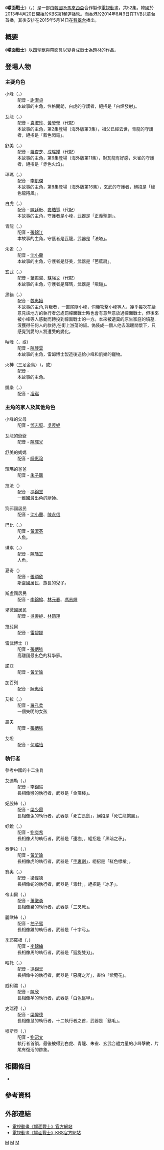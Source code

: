 {{unreferenced|time=2015-05-05T10:02:17+00:00}}
{{Infobox animanga/Headerofja
|title= 幪面戰士
|image= 
|size= 
|caption= 
|japanese= {{lang|ko|마스크 마스터즈}}
|english= Mask Masters
|genre= 動作冒險
}}
{{Infobox animanga/name
|formal= {{flagicon|HKG}} 幪面戰士<br/>{{flagicon|CHN}} 面具战神
|common= 
}}
{{Infobox animanga/TVAnime
|標題=
|圖像=
|原案= 
|原作= {{lang|ko|김진철}}
|總導演= {{lang|ko|김진철}}
|人物設定= {{lang|ko|황유철}}<br/>Wee Shwu Pei<br/>Talissa Limawan
|音樂= {{lang|ko|고병욱}}
|音樂製作= AnB Studio
|動畫製作= Studio W.Baba<br/>Mirayi Sdn. Bhd.
|製作= Studio W.Baba<br/>Mirayi Sdn. Bhd.
|代理發行= {{flagicon|World}} <small><small><small>Multicom Entertainment Group, Inc.</small></small></small><ref>{{Cite web|url=https://kidscreen.com/2012/09/14/multicom-to-distribute-mask-masters-globally/|title=Multicom to distribute Mask Masters globally|first=Jeremy|last=Dickson|publisher=Kidscreen|date=2012-09-14|accessdate=2021-05-04|archive-date=2012-10-31|archive-url=https://web.archive.org/web/20121031235851/http://kidscreen.com/2012/09/14/multicom-to-distribute-mask-masters-globally/|dead-url=no}}</ref><ref>{{Cite web|url=https://www.animationmagazine.net/people/trendwatching-with-the-toon-toppers/|title=MIPCOM Preview: Trendwatching with Toon Toppers|first=Ramin|last=Zahed|publisher=動畫雜誌|date=2012-10-02|accessdate=2021-05-04|archive-date=2020-12-04|archive-url=https://web.archive.org/web/20201204234436/https://www.animationmagazine.net/people/trendwatching-with-the-toon-toppers/|dead-url=no}}</ref>
|其他代理發行= {{flagicon|Belgium}} {{flagicon|Netherlands}} {{flagicon|Luxembourg}} BN Licensing B.V.<ref>{{Cite web|url=http://maskmasters.bnlicensing.tv/|title=Mask Masters|publisher=BN Licensing B.V.|accessdate=2021-05-04}}</ref>
|播放電視台= {{flagicon|KOR}} [[KBS第1頻道|KBS 1TV]]
|其他電視台= {{flagicon|KOR}} {{link-ko|JEI TV|JEI 재능TV}}<ref>{{Cite web|url=https://maskmasters.tistory.com/entry/%EB%A7%88%EB%A7%88-%EC%9D%B4%EB%B2%A4%ED%8A%B8-%EB%A7%88%EC%8A%A4%ED%81%AC-%EB%A7%88%EC%8A%A4%ED%84%B0%EC%A6%88-2013%EB%85%84-%EB%B0%A9%EC%86%A1-%EC%9D%BC%EC%A0%95|title=[마마즈 스케줄] 마스크 마스터즈 2013년 방송 일정|publisher=[[Tistory|Tistory]]|date=2013-08-05|accessdate=2021-05-04}}{{Dead link}}</ref>、[[KBS_Kids|KBS Kids]]<ref>{{Cite web|url=https://maskmasters.tistory.com/entry/%EB%A7%88%EB%A7%88-%EC%9D%B4%EB%B2%A4%ED%8A%B8-%EB%A7%88%EC%8A%A4%ED%81%AC-%EB%A7%88%EC%8A%A4%ED%84%B0%EC%A6%88-2013%EB%85%84-%EC%A3%BC%EA%B0%84%ED%8E%B8%EC%84%B1%ED%91%9C|title=[마마즈 스케줄] 2013년 주간편성표 - 마스크 마스터즈 방송일정 종합|publisher=Tistory|date=2013-08-13|accessdate=2021-05-04}}{{Dead link}}</ref>、[[KBS第2頻道|KBS 2TV]]<ref>{{Cite web|url=https://maskmasters.tistory.com/entry/%EB%A7%88%EB%A7%88%EC%A6%88-%EC%8A%A4%EC%BC%80%EC%A4%84-%EB%A7%88%EC%8A%A4%ED%81%AC-%EB%A7%88%EC%8A%A4%ED%84%B0%EC%A6%88-2014%EB%85%84-5%EC%9B%94-KBS2-%EC%9E%AC%EB%B0%A9%EC%86%A1-%EC%8B%9C%EC%9E%91|title=[마마즈 스케줄] 마스크 마스터즈 2014년 5월 KBS2 재방송 시작!|publisher=Tistory|date=2014-05-08|accessdate=2021-05-04}}{{Dead link}}</ref><br/>{{flagicon|HKG}} {{Flagicon|MAC}} [[TVB兒童台|TVB兒童台]]、[[翡翠台|翡翠台]]<br/>{{flagicon|CHN}} [[CCTV-14|CCTV-14]]<br/>{{Flagicon|INA}} B Channel<ref>{{Cite web|url=https://maskmasters.tistory.com/entry/%EB%A7%88%EB%A7%88%EC%A6%88-%EC%8A%A4%EC%BC%80%EC%A4%84-%EB%A7%88%EC%8A%A4%ED%81%AC-%EB%A7%88%EC%8A%A4%ED%84%B0%EC%A6%88-%EC%9D%B8%EB%8F%84%EB%84%A4%EC%8B%9C%EC%95%84-B-Channel-%EB%B0%A9%EC%98%81-%EA%B0%9C%EC%8B%9C|title=[마마즈 스케줄] 마스크 마스터즈, 인도네시아 B Channel 방영 개시!|publisher=Tistory|date=2014-01-24|accessdate=2021-05-04}}{{Dead link}}</ref>→RTV<ref>{{Cite web|url=https://www.youtube.com/watch?v=GpO7QcUCCsM|title=MASK MASTER - PROMO PROGRAM RTV|author=RAJAWALI TELEVISI - LANGIT RTV|publisher=[[YouTube|YouTube]]|date=2016-02-12|accessdate=2021-05-04}}</ref>
|網路= {{flagicon|KOR}} Gom TV、Watcha、Laftel<ref>{{Cite web|url=https://www.laftel.net/item/39380/%EB%A7%88%EC%8A%A4%ED%81%AC-%EB%A7%88%EC%8A%A4%ED%84%B0%EC%A6%88|title=마스크 마스터즈 - 라프텔|publisher=Laftel|accessdate=2021-05-04}}</ref><br/>{{flagicon|HKG}} {{Flagicon|MAC}} [[myTV|myTV]]<small>（14天期限）</small><br/>{{Flagicon|USA}} {{Flagicon|CAN}} [[亞馬遜Prime|亞馬遜Prime]]<ref>{{Cite web|url=https://www.amazon.com/Mask-Masters-Alyson-Leigh-Rosenfeld/dp/B07J24LVZ5|title=Watch Mask Masters|publisher=[[亞馬遜公司|亞馬遜公司]]|accessdate=2021-05-04}}</ref><ref>{{Cite web|url=https://www.primevideo.com/detail/Mask-Masters/0FJVZP09D92XLUUZQNWWJNC8ZG|title=Prime Video: Mask Masters|publisher=亞馬遜Prime|accessdate=2021-05-04}}</ref>、Tubi<ref>{{Cite web|url=https://tubitv.com/movies/445666/mask-masters|title=Watch Mask Masters (2013) - Free Movies|quote=There were once 12 wisdoms that maintained peace and happiness throughout the world. 12 creatures signify the 12 respective wisdoms, each creature called a Mascot by humans. However, Muspel, the thirteenth Mascot who hates humans, puts the twelve Mascots in cursed masks, transforming them into Takers. The Takers rule over humans, forcing men to become Muspel's slaves. Humanity's only chance rests in the hands of the Four Guardians, who defend the four parts of the world. Can the Four Guardians conquer evil and save the world?|publisher=Tubi|accessdate=2021-05-04}}</ref>、The Archive<ref>{{Cite web|url=https://www.thearchive.tv/feature/mask-masters|title=Mask Masters|quote=There were once 12 wisdoms that maintained peace and happiness throughout the world, but when the evil Muspel puts a curse on them, humanity's only chance rests in the hands of the Four Guardians.|publisher=The Archive|accessdate=2021-05-04}}</ref><br/>{{flagicon|World}} [[YouTube|YouTube]]<ref>{{Cite web|url=https://www.youtube.com/playlist?list=PLgyriuYi9z4S6vJM5ez6lnOQAe3P222mq|title=마스크 마스터즈 본편영상 모아보기-MASK MASTERS Episode Collection|author=시노스톤 / 마스크마스터즈 [Synostone/MaskMasters]|publisher=YouTube|accessdate=2021-05-04}}</ref><ref>{{Cite web|url=https://www.youtube.com/playlist?list=PLgyriuYi9z4RO2VEuxOTAeNWx-VlYi8h3|title=[Chinese dub.] MASK MASTERS/面具战神 Episode Collection|author=시노스톤 / 마스크마스터즈 [Synostone/MaskMasters]|publisher=YouTube|accessdate=2021-05-04}}</ref>
|播放開始= 2013年4月20日
|播放完結= 10月19日
|話數= 全52話<small>（韓國版：全26話）</small>
|其他=
|版權= <small><small>[[All_Rights_Reversed|All Rights Reversed]] Studio W.Baba Co., Ltd. & Mirayi Sdn. Bhd. (Formerly known as Intelture Technology Sdn. Bhd.)</small></small><ref>{{Cite web|url=https://maskmasters.tistory.com/entry/%EB%A7%88%EB%A7%88-%EB%89%B4%EC%8A%A4-%EB%B9%A8%EB%A6%AC-%EA%B7%B8%EB%93%A4%EC%9D%84-%EB%B3%BC-%EC%88%98-%EC%9E%88%EA%B8%B0%EB%A5%BC-%EA%B8%B0%EB%8C%80%EB%90%98%EB%8A%94-%ED%95%9C%EA%B5%AD-%EC%95%A0%EB%8B%88-%EC%8B%A0%EC%9E%91-%EB%A7%88%EC%8A%A4%ED%81%AC-%EB%A7%88%EC%8A%A4%ED%84%B0%EC%A6%88-%ED%95%9C%EA%B5%AD%EC%BD%98%ED%85%90%EC%B8%A0%EC%A7%84%ED%9D%A5%EC%9B%9020121106|title=[마마즈 뉴스] 토종 3D애니 '마스크 마스터즈', '뽀로로' 세계 신화 잇는다 (스포츠조선.2012.10.03)|publisher=Tistory|date=2013-07-30|accessdate=2021-05-04}}{{Dead link}}</ref>
}}
{{Infobox animanga/Footerofja}}
《'''幪面戰士'''》（{{lang-ko|마스크 마스터즈}}，{{lang|en|''Mask Masters''}}）是一部由[[韓國|韓國]]及[[馬來西亞|馬來西亞]]合作製作[[電視動畫|電視動畫]]，共52集。韓國於2013年4月20日開始於[[KBS第1頻道|KBS第1頻道]]播映。而香港於2014年8月9日在[[TVB兒童台|TVB兒童台]]首播，其後安排在2015年5月14日在[[翡翠台|翡翠台]]播出。

== 概要 ==
《'''幪面戰士'''》以[[四聖獸|四聖獸]]與帶面具以變身成戰士為題材的作品。

== 登場人物 ==
=== 主要角色 ===
; 小峰（{{lang-ko|봉}}，{{lang-en|Borg}}）
: 配音 - [[謝潔貞|謝潔貞]]
: 本故事的主角，性格開朗，白虎的守護者，絕招是「白煙發射」。

; 瓦龍（{{lang-ko|와룡}}，{{lang-en|Warwick}}）
: 配音 - [[袁淑珍|袁淑珍]]、[[黃瑩瑩|黃瑩瑩]]（代配）
: 本故事的主角，第2集登場（海外版第3集），祖父已經去世，青龍的守護者，絕招是「藍色閃電」。

; 舒美（{{lang-ko|슈미}}，{{lang-en|Shumi}}）
: 配音 - [[羅杏芝|羅杏芝]]、[[成瑤孆|成瑤孆]]（代配）
: 本故事的主角，第6集登場（海外版第11集），對瓦龍有好感，朱雀的守護者，絕招是「赤色火焰」。

; 琿瑪（{{lang-ko|혼마}}，{{lang-en|Honma}}）
: 配音 - [[李凱傑|李凱傑]]
: 本故事的主角，第8集登場（海外版第16集），玄武的守護者，絕招是「綠色龍捲風」。

; 白虎（{{lang-ko|백호}}，{{lang-en|The White Tiger}}）
: 配音 - [[陳廷軒_(配音員)|陳廷軒]]、[[麥皓豐|麥皓豐]]（代配）
: 本故事的主角，守護者是小峰，武器是「正義聖劍」。

; 青龍（{{lang-ko|청룡}}，{{lang-en|The Blue Dragon}}）
: 配音 - [[張錦江|張錦江]]
: 本故事的主角，守護者是瓦龍，武器是「法塔」。

; 朱雀（{{lang-ko|주작}}，{{lang-en|The Red Phoenix}}）
: 配音 - [[沈小蘭|沈小蘭]]
: 本故事的主角，守護者是舒美，武器是「芭蕉扇」。

; 玄武（{{lang-ko|현무}}，{{lang-en|The Green Tortoise}}）
: 配音 - [[葉振聲|葉振聲]]、[[蘇強文|蘇強文]]（代配）
: 本故事的主角，守護者是琿瑪，武器是「飛鎚」。

; 黑貓（{{lang-ko|야묘}}，{{lang-en|Felicia}}）
: 配音 - [[魏惠娥|魏惠娥]]
: 本故事的主角,背叛者，一直尾隨小峰，伺機攻擊小峰等人，幾乎每次在給意見該地方的執行者怎處罰幪面戰士時也會有意無意放過幪面戰士，但後來被小峰等人感動而轉投到幪面戰士的一方。本來被遺棄的原生家庭的墳墓,沒獲得任何人的款待,在街上游蕩的貓。偽裝成一個人他去溫暖關懷下，只感覺到愛的人將遭受的變化。

; 咕嘰（{{lang-ko|구지}}，{{lang-en|Guji}}或{{lang|en|Gooji}}）
: 配音 - [[陳琴雲|陳琴雲]]
: 本故事的主角，雷姆博士製造後送給小峰和凱樂的寵物。

; 火神（三足金鳥）（{{lang-ko|불칸}}，{{lang-en|Bulkan}}或{{lang|en|Vulcan}}）
: 配音 - 
: 本故事的主角。

; 凱樂（{{lang-ko|키로}}，{{lang-en|Kiro}}）
: 配音 - [[凌晞|凌晞]]
:

=== 主角的家人及其他角色 ===
; 小峰的父母
: 配音 - [[鄧志堅|鄧志堅]]、[[吳羨婷|吳羨婷]]
:

; 瓦龍的爺爺
: 配音 - [[陳曙光|陳曙光]]
: 

; 舒美的媽媽
: 配音 - [[陸惠玲|陸惠玲]]
:

; 琿瑪的爸爸
: 配音 - [[朱子聰|朱子聰]]
: 

; 拉法（{{lang-ko|라파}}）
: 配音 - [[馮錦堂|馮錦堂]]
: 一離國最出色的廚師。

; 狗邪國居民
: 配音 - [[沈小蘭|沈小蘭]]、[[陳永信|陳永信]]
: 

; 巴比（{{lang-ko|바비}}，{{lang-en|Bobi}}）
: 配音 - [[黃淑芬|黃淑芬]]
: 人魚。

; 琪琪（{{lang-ko|키키}}，{{lang-en|Kiki}}）
: 配音 - [[陳皓宜|陳皓宜]]
: 人魚。

; 夏奇（{{lang-ko|샤키}}）
: 配音 - [[張頌欣|張頌欣]]
: 斯盧國居民，族長的兒子。

; 斯盧國居民
: 配音 - [[李錦綸_(配音員)|李錦綸]]、[[林元春|林元春]]、[[馮志輝|馮志輝]]
:

; 卑微國居民
: 配音 - [[吳羨婷|吳羨婷]]、[[林筠翔|林筠翔]]
: 

; 拉斐爾
: 配音 - [[雷碧娜|雷碧娜]]
: 

; 雷武博士（{{lang-ko|레오 박사}}）
: 配音 - [[張炳強|張炳強]]
: 高離國最出色的科學家。

; 諾亞
: 配音 - [[黃昕瑜|黃昕瑜]]
: 

; 加百列
: 配音 - [[陸惠玲|陸惠玲]]
: 

; 艾拉（{{lang-ko|엘라}}，{{lang-en|Ella}}）
: 配音 - [[羅孔柔|羅孔柔]]
: 一個失明的女孩

; 農夫
: 配音 - [[張炳強|張炳強]]
: 

; 艾坦
: 配音 - [[何璐怡|何璐怡]]
:

=== 執行者 ===
參考中國的十二生肖
; 艾迪勒（{{lang-ko|에디르}}，{{lang-en|Ederon}}）
: 配音 - [[李錦綸_(配音員)|李錦綸]]
: 長相像猴的執行者，武器是「金箍棒」。

; 妃殷絲（{{lang-ko|퓨인즈}}，{{lang-en|Pyuinze}}）
: 配音 - [[梁少霞|梁少霞]]
: 長相像兔的執行者，武器是「死亡長劍」，絕招是「死亡龍捲風」。

; 蜉銳（{{lang-ko|퓨리}}，{{lang-en|Puri}}）
: 配音 - [[劉奕希|劉奕希]]
: 長相像犬的執行者，武器是「連枷」，絕招是「黑暗之矛」。

; 泰伊拉（{{lang-ko|타이라}}，{{lang-en|Taira}}）
: 配音 - [[黃昕瑜|黃昕瑜]]
: 長相像虎的執行者，武器是「[[手裏劍|手裏劍]]」，絕招是「紅色標槍」。

; 賽奧（{{lang-ko|세오}}，{{lang-en|Seo}}）
: 配音 - [[梁偉德|梁偉德]]
: 長相像蛇的執行者，武器是「毒針」，絕招是「冰矛」。

; 帝山爾（{{lang-ko|디세이어}}，{{lang-en|Diseir}}）
: 配音 - [[蕭徽勇|蕭徽勇]]
: 長相像豬的執行者，武器是「三叉戟」。

; 麗歐絲（{{lang-ko|리오스}}，{{lang-en|Lios}}）
: 配音 - [[柚子蜜_(配音員)|柚子蜜]]
: 長相像雞的執行者，武器是「十字弓」。

; 季耶羅根（{{lang-ko|지엘로건}}，{{lang-en|Jielogun}}）
: 配音 - [[李錦綸_(配音員)|李錦綸]]
: 長相像馬的執行者，武器是「迴旋雙刃」。

; 哈托（{{lang-ko|후토}}，{{lang-en|Huto}}）
: 配音 - [[馮錦堂|馮錦堂]]
: 長相像牛的執行者，武器是「惡魔之斧」，害怕「紫菀花」。

; 威利濃（{{lang-ko|위리놈}}，{{lang-en|Wirinom}}）
: 配音 - [[陳欣_(配音員)|陳欣]]
: 長相像羊的執行者，武器是「白色盔甲」。

; 史瑞德（{{lang-ko|쉐이드}}，{{lang-en|Shade}}）
: 配音 - [[梁偉德|梁偉德]]
: 長相像鼠的執行者，十二執行者之首，武器是「鎚毛」。

; 穆斯貝（{{lang-ko|무스펠}}，{{lang-en|Muspel}}）
: 配音 - [[劉昭文|劉昭文]]
: 執行者首領，最後被得到白虎、青龍、朱雀、玄武合體力量的小峰擊敗，片尾有復活的跡象。

== 相關條目 ==
* {{link-ko|超變武獸|시노스톤}}

== 參考資料 ==
{{reflist}}

== 外部連結 ==
* [http://maskmasters.tistory.com/ 電視動畫《幪面戰士》官方網站] {{Wayback|url=http://maskmasters.tistory.com/ |date=20160304094102 }}{{ko}}
* [http://www.kbs.co.kr/1tv/enter/maskmasters/ 電視動畫《幪面戰士》KBS官方網站] {{Wayback|url=http://www.kbs.co.kr/1tv/enter/maskmasters/ |date=20140228004812 }}{{ko}}

{{電視節目的變遷
|電視台= {{flagicon|HKG}} [[TVB兒童台|TVB兒童台]]
|播放檔次= 星期六、日 07:00－07:30 節目
|節目名稱= 幪面戰士<br/>（2014年8月9日－11月2日）
|上一節目=[[閃電十一人GO|閃電十一人GO 時空之石]]<br/><small>（無印第46－47話、第2期第1－51集）</small>
|下一節目=[[我家3姊妹|我家3姊妹II]]<br/>重播
|2電視台= {{flagicon|HKG}} [[TVB兒童台|TVB兒童台]]
|2播放檔次= 星期一至五 09:00－09:30 節目
|2節目名稱= 幪面戰士<br/>重播<br/>（2015年1月26日－3月2日）
|2上一節目=[[超速變形|超速變形]]
|2下一節目=[[光之美少女：甜蜜天使|光之美少女：甜蜜天使]]<br/>重播，第1－21集
}}
{{電視節目的變遷
|電視台={{flagicon|HKG}} [[翡翠台|翡翠台]]
|播放檔次=星期一至五 16:20－16:50 節目<br/>6月18日臨時節目調動 16:30－17:00
|節目名稱=幪面戰士<br/>（2015年5月14日－6月18日）
|上一節目=[[馴龍高手_(電視影集)|馴龍騎士II]]
|下一節目=[[櫻桃小丸子|櫻桃小丸子]]<br/>第563－588集
|2電視台= {{flagicon|HKG}} [[翡翠台|翡翠台]]
|2播放檔次= 星期日 16:00－16:30 節目<br/>2016年11月20日、2017年4月16日停播
|2節目名稱=幪面戰士<br/>重播<br/>（2016年10月16日－2017年4月23日）
|2上一節目=[[馴龍高手_(電視影集)|馴龍騎士II]]<br/>重播
|2下一節目=[[Baby_Steps_~網球優等生~|網球Ace]]<br/>第1輯<br/>重播
}}

{{DEFAULTSORT:Mask Masters}}

[[Category:韓國動畫作品|M]]
[[Category:無綫電視外購動畫|M]]
[[Category:變身英雄|M]]